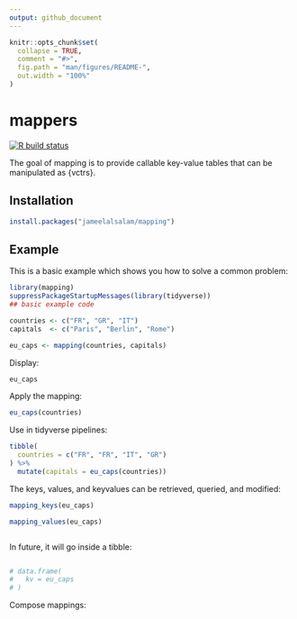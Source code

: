 ```yaml
---
output: github_document
---
```


<!-- README.md is generated from README.Rmd. Please edit that file -->

```r
knitr::opts_chunk$set(
  collapse = TRUE,
  comment = "#>",
  fig.path = "man/figures/README-",
  out.width = "100%"
)
```

# mappers

<!-- badges: start -->
[![R build status](https://github.com/jameelalsalam/mapping/workflows/R-CMD-check/badge.svg)](https://github.com/jameelalsalam/mapping/actions)
<!-- badges: end -->

The goal of mapping is to provide callable key-value tables that can be manipulated as {vctrs}.

## Installation


``` r
install.packages("jameelalsalam/mapping")
```

## Example

This is a basic example which shows you how to solve a common problem:

```r
library(mapping)
suppressPackageStartupMessages(library(tidyverse))
## basic example code

countries <- c("FR", "GR", "IT")
capitals  <- c("Paris", "Berlin", "Rome")

eu_caps <- mapping(countries, capitals)

```

Display:
```r
eu_caps
```


Apply the mapping:
```r
eu_caps(countries)
```

Use in tidyverse pipelines:
```r
tibble(
  countries = c("FR", "FR", "IT", "GR")
) %>%
  mutate(capitals = eu_caps(countries))
```


The keys, values, and keyvalues can be retrieved, queried, and modified:
```r
mapping_keys(eu_caps)

mapping_values(eu_caps)
```



```r

```


In future, it will go inside a tibble:

```r

  
```

```r
# data.frame(
#   kv = eu_caps
# )
```

Compose mappings:
```r

```


